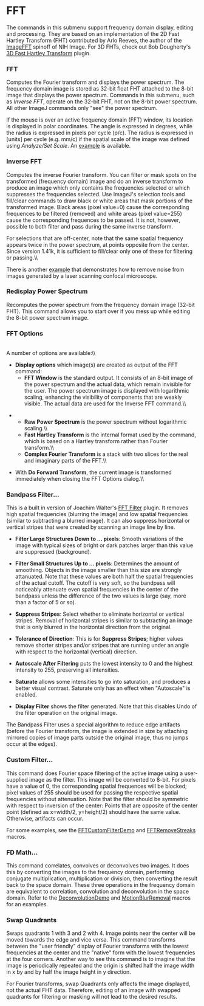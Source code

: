 = FFT =

The commands in this submenu support frequency domain display, editing and processing. They are based on an implementation of the 2D Fast Hartley Transform (FHT) contributed by Arlo Reeves, the author of the [[http://rsb.info.nih.gov/ij/docs/ImageFFT/|ImageFFT]] spinoff of NIH Image. For 3D FHTs, check out Bob Dougherty's [[http://www.optinav.com/FHT3D.htm|3D Fast Hartley Transform]] plugin.

=== FFT ===

Computes the Fourier transform and displays the power spectrum. The frequency domain image is stored as 32-bit float FHT attached to the 8-bit image that displays the power spectrum. Commands in this submenu, such as ''Inverse FFT'', operate on the 32-bit FHT, not on the 8-bit power spectrum. All other ImageJ commands only "see" the power spectrum.

If the mouse is over an active frequency domain (FFT) window, its location is displayed in polar coordinates. The angle is expressed in degrees, while the radius is expressed in pixels per cycle (p/c). The radius is expressed in [units] per cycle (e.g. mm/c) if the spatial scale of the image was defined using ''Analyze/Set Scale''. An [[http://rsb.info.nih.gov/ij/docs/examples/tem/|example]] is available.

=== Inverse FFT ===

Computes the inverse Fourier transform. You can filter or mask spots on the transformed (frequency domain) image and do an inverse transform to produce an image which only contains the frequencies selected or which suppresses the frequencies selected. Use ImageJ's selection tools and fill/clear commands to draw black or white areas that mask portions of the transformed image. Black areas (pixel value=0) cause the corresponding frequences to be filtered (removed) and white areas (pixel value=255) cause the corresponding frequences to be passed. It is not, however, possible to both filter and pass during the same inverse transform.

For selections that are off-center, note that the same spatial frequency appears twice in the power spectrum, at points opposite from the center. Since version 1.41k, it is sufficient to fill/clear only one of these for filtering or passing.\\

{{http://rsb.info.nih.gov/ij/docs/images/fft.jpg?641x172|fft example}}

There is another [[http://rsb.info.nih.gov/ij/docs/examples/FFT|example]] that demonstrates how to remove noise from images generated by a laser scanning confocal microscope.

=== Redisplay Power Spectrum ===

Recomputes the power spectrum from the frequency domain image (32-bit FHT). This command allows you to start over if you mess up while editing the 8-bit power spectrum image.

=== FFT Options ===

<br />A number of options are available:\\

* '''Display options''' which image(s) are created as output of the FFT command:
** '''FFT Window''' is the standard output. It consists of an 8-bit image of the power spectrum and the actual data, which remain invisible for the user. The power spectrum image is displayed with logarithmic scaling, enhancing the visibility of components that are weakly visible. The actual data are used for the Inverse FFT command.\\

** '''Raw Power Spectrum''' is the power spectrum without logarithmic scaling.\\
** '''Fast Hartley Transform''' is the internal format used by the command, which is based on a Hartley transform rather than Fourier transform.\\
** '''Complex Fourier Transform''' is a stack with two slices for the real and imaginary parts of the FFT.\\

* With '''Do Forward Transform''', the current image is transformed immediately when closing the FFT Options dialog.\\

=== Bandpass Filter... ===

This is a built in version of Joachim Walter's [[http://rsb.info.nih.gov/ij/plugins/fft-filter.html|FFT Filter]] plugin. It removes high spatial frequencies (blurring the image) and low spatial frequencies (similar to subtracting a blurred image). It can also suppress horizontal or vertical stripes that were created by scanning an image line by line.

* '''Filter Large Structures Down to ... pixels''': Smooth variations of the image with typical sizes of bright or dark patches larger than this value are suppressed (background).

* '''Filter Small Structures Up to ... pixels''': Determines the amount of smoothing. Objects in the image smaller than this size are strongly attanuated. Note that these values are both half the spatial frequencies of the actual cutoff. The cutoff is very soft, so the bandpass will noticeably attenuate even spatial frequencies in the center of the bandpass unless the difference of the two values is large (say, more than a factor of 5 or so).

* '''Suppress Stripes''': Select whether to eliminate horizontal or vertical stripes. Removal of horizontal stripes is similar to subtracting an image that is only blurred in the horizontal direction from the original.

* '''Tolerance of Direction''': This is for '''Suppress Stripes'''; higher values remove shorter stripes and/or stripes that are running under an angle with respect to the horizontal (vertical) direction.

* '''Autoscale After Filtering''' puts the lowest intensity to 0 and the highest intensity to 255, preserving all intensities.

* '''Saturate''' allows some intensities to go into saturation, and produces a better visual contrast. Saturate only has an effect when "Autoscale" is enabled.

* '''Display Filter''' shows the filter generated. Note that this disables Undo of the filter operation on the original image.

The Bandpass Filter uses a special algorithm to reduce edge artifacts (before the Fourier transform, the image is extended in size by attaching mirrored copies of image parts outside the original image, thus no jumps occur at the edges).

=== Custom Filter... ===

This command does Fourier space filtering of the active image using a user-supplied image as the filter. This image will be converted to 8-bit. For pixels have a value of 0, the corresponding spatial frequences will be blocked; pixel values of 255 should be used for passing the respective spatial frequencies without attenuation. Note that the filter should be symmetric with respect to inversion of the center: Points that are opposite of the center point (defined as x=width/2, y=height/2) should have the same value. Otherwise, artifacts can occur.

For some examples, see the [[http://rsb.info.nih.gov/ij/macros/FFTCustomFilterDemo.txt|FFTCustomFilterDemo]] and [[http://rsb.info.nih.gov/ij/macros/FFTRemoveStreaks.txt|FFTRemoveStreaks]] macros.

=== FD Math... ===

This command correlates, convolves or deconvolves two images. It does this by converting the images to the frequency domain, performing conjugate multiplication, multiplication or division, then converting the result back to the space domain. These three operations in the frequency domain are equivalent to correlation, convolution and deconvolution in the space domain. Refer to the [[http://rsb.info.nih.gov/ij/macros/DeconvolutionDemo.txt|DeconvolutionDemo]] and [[http://rsb.info.nih.gov/ij/macros/MotionBlurRemoval.txt|MotionBlurRemoval]] macros for an examples. 

=== Swap Quadrants ===

Swaps quadrants 1 with 3 and 2 with 4. Image points near the center will be moved towards the edge and vice versa. This command transforms between the "user friendly" display of Fourier transforms with the lowest frequencies at the center and the "native" form with the lowest frequencies at the four corners. Another way to see this command is to imagine that the image is periodically repeated and the origin is shifted half the image width in x by and by half the image height in y direction.

For Fourier transforms, swap Quadrants only affects the image displayed, not the actual FHT data. Therefore, editing of an image with swapped quadrants for filtering or masking will not lead to the desired results.
